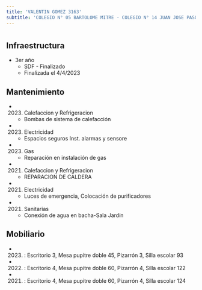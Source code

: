 ```yaml
---
title: 'VALENTIN GOMEZ 3163'
subtitle: 'COLEGIO N° 05 BARTOLOME MITRE - COLEGIO N° 14 JUAN JOSE PASO - PI LUCIERNAGAS'
---
```


#
## Infraestructura

* 3er año 
    + SDF - Finalizado 
    + Finalizada el 4/4/2023 






## Mantenimiento

*  (2023) Calefaccion y Refrigeracion 
    + Bombas de sistema de calefacción

*  (2023) Electricidad 
    + Espacios seguros Inst. alarmas y sensore

*  (2023) Gas 
    + Reparación en instalación de gas

*  (2021) Calefaccion y Refrigeracion 
    + REPARACION DE CALDERA

*  (2021) Electricidad 
    + Luces de emergencia, Colocación de purificadores

*  (2021) Sanitarias 
    + Conexión de agua en bacha-Sala Jardín





## Mobiliario

*  (2023) : Escritorio 3, Mesa pupitre doble 45, Pizarrón 3, Silla escolar 93 

*  (2022) : Escritorio 4, Mesa pupitre doble 60, Pizarrón 4, Silla escolar 122 

*  (2021) : Escritorio 4, Mesa pupitre doble 60, Pizarrón 4, Silla escolar 124 




